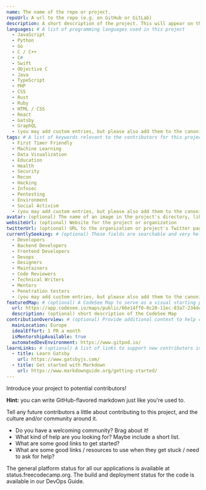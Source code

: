 ```yaml
---
name: The name of the repo or project.
repoUrl: A url to the repo (e.g. on GitHub or GitLab)
description: A short description of the project. This will appear on the project card contributors see when searching for a project, and at the top of your project page.
languages: # A list of programming languages used in this project
  - JavaScript
  - Python
  - Go
  - C / C++
  - C#
  - Swift
  - Objective C
  - Java
  - TypeScript
  - PHP
  - CSS
  - Rust
  - Ruby
  - HTML / CSS
  - React
  - Gatsby
  - GraphQL
  - (you may add custom entries, but please also add them to the canonical list in projects/_template.mdx)
tags: # A list of keywords relevant to the contributors for this project
  - First Timer Friendly
  - Machine Learning
  - Data Visualization
  - Education
  - Health
  - Security
  - Recon
  - Hacking
  - Infosec
  - Pentesting
  - Environment
  - Social Activism
  - (you may add custom entries, but please also add them to the canonical list in projects/_template.mdx)
avatar: (optional) The name of an image in the project's directory, like "avatar.png". This will appear on the project card contributors see when searching for a project.
websiteUrl: (optional) Website for the project or organization
twitterUrl: (optional) URL to the organization or project's Twitter page
currentlySeeking: # (optional) These fields are searchable and very helpful for contributors to match well with your project
  - Developers
  - Backend Developers
  - Frontend Developers
  - Devops
  - Designers
  - Maintainers
  - Code Reviewers
  - Technical Writers
  - Mentors
  - Penetration testers
  - (you may add custom entries, but please also add them to the canonical list in project/_template.mdx)
featuredMap: # (optional) A CodeSee Map to serve as a visual starting point for contributors
  url: https://app.codesee.io/maps/public/66e14ff0-0c28-11ec-83a7-234deb28a370
  description: (optional) short description of the CodeSee Map
contributionOverview: # (optional) Provide additional context to help contributors match well with your project
  mainLocation: Europe
  idealEffort: 1 PR a month
  isMentorshipAvailable: true
  automatedDevEnvironment: https://www.gitpod.io/
learnLinks: # (optional) A list of links to support new contributors in learning about your project and tech stack and culture / community
  - title: Learn Gatsby
    url: https://www.gatsbyjs.com/
  - title: Get started with Markdown
    url: https://www.markdownguide.org/getting-started/
---
```


<!-- Divide your content into sections using our handy shortcodes. Each section is optional -->

<Overview>

Introduce your project to potential contributors!

**Hint:** you can write GitHub-flavored markdown just like you're used to.

</Overview>

<Contributing>

Tell any future contributors a little about contributing to this project, and the culture and/or community around it.

- Do you have a welcoming community? Brag about it!
- What kind of help are you looking for? Maybe include a short list.
- What are some good links to get started?
- What are some good links / resources to use when they get stuck / need to ask for help?

The general platform status for all our applications is available at status.freecodecamp.org. The build and deployment status for the code is available in our DevOps Guide.

</Contributing>
